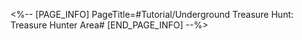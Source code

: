 <%-- [PAGE_INFO]
PageTitle=#Tutorial/Underground Treasure Hunt: Treasure Hunter Area#
[END_PAGE_INFO] --%>
{{Tutorial
|sort      = 801019
|title     = Underground Treasure Hunt: Treasure Hunter Area
|subtitle  = 
|type      = 
|about     = 
|image1    = Tutorial Underground Treasure Hunt Treasure Hunter Area 1.png{{subst:void|<!--$UPLOAD:<<SpriteOutput/TutorialPic/TutorialPage_801019.png>-<Tutorial Underground Treasure Hunt Treasure Hunter Area 1.png>-<Tutorial Files>>-->}}
|text1     = Explore {{Color|h|nobold=1|Treasure Hunter Areas}} to encounter familiar companions who will join up and become selectable trial characters.
}}